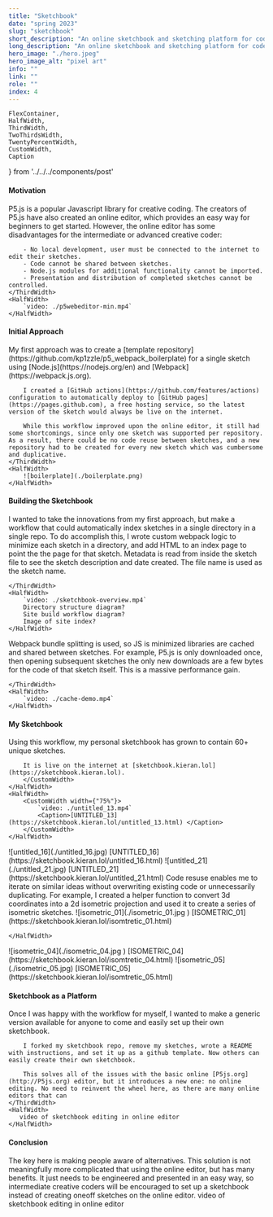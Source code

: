 ```yaml
---
title: "Sketchbook"
date: "spring 2023"
slug: "sketchbook"
short_description: "An online sketchbook and sketching platform for code-based sketching."
long_description: "An online sketchbook and sketching platform for code-based sketching."
hero_image: "./hero.jpeg"
hero_image_alt: "pixel art"
info: ""
link: ""
role: ""
index: 4
---
```


    FlexContainer,
    HalfWidth,
    ThirdWidth,
    TwoThirdsWidth,
    TwentyPercentWidth,
    CustomWidth,
    Caption
} from '../../../components/post'

#### Motivation
<FlexContainer>
    <ThirdWidth>
        P5.js is a popular Javascript library for creative coding. The creators of P5.js have also created an online editor, which provides an easy way for beginners to get started. However, the online editor has some disadvantages for the intermediate or advanced creative coder:

        - No local development, user must be connected to the internet to edit their sketches.
        - Code cannot be shared between sketches.
        - Node.js modules for additional functionality cannot be imported.
        - Presentation and distribution of completed sketches cannot be controlled.
    </ThirdWidth>
    <HalfWidth>
        `video: ./p5webeditor-min.mp4`
    </HalfWidth>
</FlexContainer>

#### Initial Approach
<FlexContainer>
    <ThirdWidth>
        My first approach was to create a [template repository](https://github.com/kp1zzle/p5_webpack_boilerplate) for a single sketch using [Node.js](https://nodejs.org/en) and [Webpack](https://webpack.js.org).

        I created a [GitHub actions](https://github.com/features/actions) configuration to automatically deploy to [GitHub pages](https://pages.github.com), a free hosting service, so the latest version of the sketch would always be live on the internet.

        While this workflow improved upon the online editor, it still had some shortcomings, since only one sketch was supported per repository. As a result, there could be no code reuse between sketches, and a new repository had to be created for every new sketch which was cumbersome and duplicative.
    </ThirdWidth>
    <HalfWidth>
        ![boilerplate](./boilerplate.png)
    </HalfWidth>
</FlexContainer>

#### Building the Sketchbook
<FlexContainer>
    <ThirdWidth>
        I wanted to take the innovations from my first approach, but make a workflow that could automatically index sketches in a single directory in a single repo.
        To do accomplish this, I wrote custom webpack logic to minimize each sketch in a directory, and add HTML to an index page to point the the page for that sketch. Metadata is read from inside the sketch file to see the sketch description and date created. The file name is used as the sketch name.


    </ThirdWidth>
    <HalfWidth>
        `video: ./sketchbook-overview.mp4`
        Directory structure diagram?
        Site build workflow diagram?
        Image of site index?
    </HalfWidth>
</FlexContainer>

<FlexContainer>
    <ThirdWidth>
        Webpack bundle splitting is used, so JS is minimized libraries are cached and shared between sketches. For example, P5.js is only downloaded once, then opening subsequent sketches the only new downloads are a few bytes for the code of that sketch itself. This is a massive performance gain.

    </ThirdWidth>
    <HalfWidth>
        `video: ./cache-demo.mp4`
    </HalfWidth>
</FlexContainer>

#### My Sketchbook
<FlexContainer>
    <HalfWidth>
        <CustomWidth width={"75%"}>
        Using this workflow, my personal sketchbook has grown to contain 60+ unique sketches.

        It is live on the internet at [sketchbook.kieran.lol](https://sketchbook.kieran.lol).
        </CustomWidth>
    </HalfWidth>
    <HalfWidth>
        <CustomWidth width={"75%"}>
            `video: ./untitled_13.mp4`
            <Caption>[UNTITLED_13](https://sketchbook.kieran.lol/untitled_13.html) </Caption>
        </CustomWidth>
    </HalfWidth>
</FlexContainer>

<FlexContainer>
    <HalfWidth>
        <CustomWidth width={"75%"}>
        ![untitled_16](./untitled_16.jpg)
            <Caption>[UNTITLED_16](https://sketchbook.kieran.lol/untitled_16.html) </Caption>
        </CustomWidth>
    </HalfWidth>
    <HalfWidth>
        <CustomWidth width={"75%"}>
        ![untitled_21](./untitled_21.jpg)
            <Caption>[UNTITLED_21](https://sketchbook.kieran.lol/untitled_21.html) </Caption>
        </CustomWidth>
    </HalfWidth>
</FlexContainer>

<FlexContainer>
    <HalfWidth>
        <CustomWidth width={"75%"}>
            Code resuse enables me to iterate on similar ideas without overwriting existing code or unnecessarily duplicating.
            For example, I created a helper function to convert 3d coordinates into a 2d isometric projection and used it to create a series of isometric sketches.
        </CustomWidth>
    </HalfWidth>
    <HalfWidth>
        <CustomWidth width={"75%"}>
            ![isometric_01](./isometric_01.jpg )
            <Caption>[ISOMETRIC_01](https://sketchbook.kieran.lol/isomtretic_01.html)</Caption>
        </CustomWidth>

    </HalfWidth>
</FlexContainer>
<FlexContainer>
    <HalfWidth>
    <CustomWidth width={"75%"}>
        ![isometric_04](./isometric_04.jpg )
        <Caption>[ISOMETRIC_04](https://sketchbook.kieran.lol/isomtretic_04.html)</Caption>
    </CustomWidth>
    </HalfWidth>
    <HalfWidth>
    <CustomWidth width={"75%"}>
        ![isometric_05](./isometric_05.jpg)
        <Caption>[ISOMETRIC_05](https://sketchbook.kieran.lol/isomtretic_05.html)</Caption>
    </CustomWidth>
    </HalfWidth>
</FlexContainer>

#### Sketchbook as a Platform
<FlexContainer>
    <ThirdWidth>
        Once I was happy with the workflow for myself, I wanted to make a generic version available for anyone to come and easily set up their own sketchbook.

        I forked my sketchbook repo, remove my sketches, wrote a README with instructions, and set it up as a github template. Now others can easily create their own sketchbook.

        This solves all of the issues with the basic online [P5js.org](http://P5js.org) editor, but it introduces a new one: no online editing. No need to reinvent the wheel here, as there are many online editors that can
    </ThirdWidth>
    <HalfWidth>
       video of sketchbook editing in online editor
    </HalfWidth>
</FlexContainer>

#### Conclusion
<FlexContainer>
    <ThirdWidth>
        The key here is making people aware of alternatives. This solution is not meaningfully more complicated that using the online editor, but has many benefits. It just needs to be engineered and presented in an easy way, so intermediate creative coders will be encouraged to set up a sketchbook instead of creating oneoff sketches on the online editor.
    </ThirdWidth>
    <HalfWidth>
       video of sketchbook editing in online editor
    </HalfWidth>
</FlexContainer>